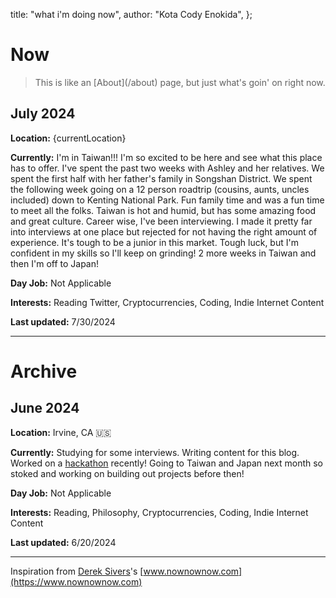 
  title: "what i'm doing now",
  author: "Kota Cody Enokida",
};

# Now

<BlockQuote>
  This is like an [About](/about) page, but just what's goin' on right now.
</BlockQuote>

<NowMap lat={25.1152} lon={121.5150} />

## July 2024

**Location:** {currentLocation}

**Currently:** I'm in Taiwan!!! I'm so excited to be here and see what this place has to offer. I've spent the past two weeks with Ashley and her relatives. We spent the first half with her father's family in Songshan District. We spent the following week going on a 12 person roadtrip (cousins, aunts, uncles included) down to Kenting National Park. Fun family time and was a fun time to meet all the folks. Taiwan is hot and humid, but has some amazing food and great culture. Career wise, I've been interviewing. I made it pretty far into interviews at one place but rejected for not having the right amount of experience. It's tough to be a junior in this market. Tough luck, but I'm confident in my skills so I'll keep on grinding! 2 more weeks in Taiwan and then I'm off to Japan!

**Day Job:** Not Applicable

**Interests:** Reading Twitter, Cryptocurrencies, Coding, Indie Internet Content

**Last updated:** 7/30/2024

---

# Archive

## June 2024

**Location:** Irvine, CA 🇺🇸

**Currently:** Studying for some interviews. Writing content for this blog. Worked on a [hackathon](https://devpost.com/software/politicool) recently! Going to Taiwan and Japan next month so stoked and working on building out projects before then!

**Day Job:** Not Applicable

**Interests:** Reading, Philosophy, Cryptocurrencies, Coding, Indie Internet Content

**Last updated:** 6/20/2024

---

Inspiration from [Derek Sivers](https://sive.rs/)'s [www.nownownow.com](https://www.nownownow.com)

